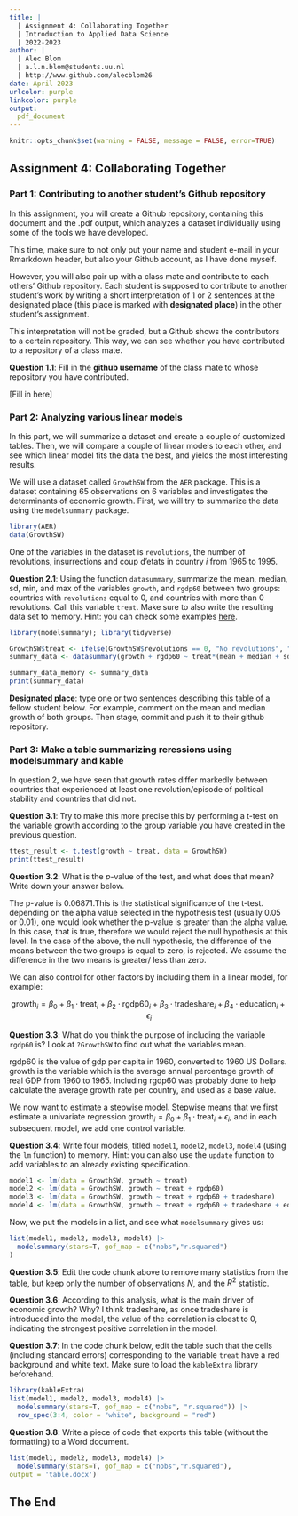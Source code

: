 ```yaml
---
title: | 
  | Assignment 4: Collaborating Together
  | Introduction to Applied Data Science
  | 2022-2023
author: |
  | Alec Blom
  | a.l.n.blom@students.uu.nl
  | http://www.github.com/alecblom26
date: April 2023
urlcolor: purple
linkcolor: purple
output: 
  pdf_document
---
```


```r
knitr::opts_chunk$set(warning = FALSE, message = FALSE, error=TRUE)
```

## Assignment 4: Collaborating Together 

### Part 1: Contributing to another student's Github repository

In this assignment, you will create a Github repository, containing this document and the .pdf output, which analyzes a dataset individually using some of the tools we have developed. 

This time, make sure to not only put your name and student e-mail in your Rmarkdown header, but also your Github account, as I have done myself. 

However, you will also pair up with a class mate and contribute to each others' Github repository. Each student is supposed to contribute to another student's work by writing a short interpretation of 1 or 2 sentences at the designated place (this place is marked with **designated place**) in the other student's assignment. 

This interpretation will not be graded, but a Github shows the contributors to a certain repository. This way, we can see whether you have contributed to a repository of a class mate. 

**Question 1.1**: Fill in the __github username__ of the class mate to whose repository you have contributed. 

[Fill in here]

### Part 2: Analyzing various linear models

In this part, we will summarize a dataset and create a couple of customized tables. Then, we will compare a couple of linear models to each other, and see which linear model fits the data the best, and yields the most interesting results.

We will use a dataset called `GrowthSW` from the `AER` package. This is a dataset containing 65 observations on 6 variables and investigates the determinants of economic growth. First, we will try to summarize the data using the `modelsummary` package. 

```r
library(AER)
data(GrowthSW)
```

One of the variables in the dataset is `revolutions`, the number of revolutions, insurrections and coup d'etats in country $i$ from 1965 to 1995.

**Question 2.1**: Using the function `datasummary`, summarize the mean, median, sd, min, and max of the variables `growth`, and `rgdp60` between two groups: countries with `revolutions` equal to 0, and countries with more than 0 revolutions. Call this variable `treat`. Make sure to also write the resulting data set to memory. Hint: you can check some examples [here](https://vincentarelbundock.github.io/modelsummary/articles/datasummary.html#datasummary).

```r
library(modelsummary); library(tidyverse)

GrowthSW$treat <- ifelse(GrowthSW$revolutions == 0, "No revolutions", "More than 0 revolutions")
summary_data <- datasummary(growth + rgdp60 ~ treat*(mean + median + sd + min + max), data = GrowthSW)

summary_data_memory <- summary_data
print(summary_data)

```

**Designated place**: type one or two sentences describing this table of a fellow student below. For example, comment on the mean and median growth of both groups. Then stage, commit and push it to their github repository. 


### Part 3: Make a table summarizing reressions using modelsummary and kable

In question 2, we have seen that growth rates differ markedly between countries that experienced at least one revolution/episode of political stability and countries that did not. 

**Question 3.1**: Try to make this more precise this by performing a t-test on the variable growth according to the group variable you have created in the previous question. 

```r
ttest_result <- t.test(growth ~ treat, data = GrowthSW)
print(ttest_result)

```

**Question 3.2**: What is the $p$-value of the test, and what does that mean? Write down your answer below.

The p-value is 0.06871.This is the statistical significance of the t-test. depending on the alpha value selected in the hypothesis test (usually 0.05 or 0.01), one would look whether the p-value is greater than the alpha value. In this case, that is true, therefore we would reject the null hypothesis at this level. In the case of the above, the null hypothesis, the difference of the means between the two groups is equal to zero, is rejected. We assume the difference in the two means is greater/ less than zero.

We can also control for other factors by including them in a linear model, for example:

$$
\text{growth}_i = \beta_0 + \beta_1 \cdot \text{treat}_i + \beta_2 \cdot \text{rgdp60}_i + \beta_3 \cdot \text{tradeshare}_i + \beta_4 \cdot \text{education}_i + \epsilon_i
$$

**Question 3.3**: What do you think the purpose of including the variable `rgdp60` is? Look at `?GrowthSW` to find out what the variables mean. 

rgdp60 is the value of gdp per capita in 1960, converted to 1960 US Dollars. growth is the variable which is the average annual percentage growth of real GDP from 1960 to 1965. Including rgdp60 was probably done to help calculate the average growth rate per country, and used as a base value.


We now want to estimate a stepwise model. Stepwise means that we first estimate a univariate regression $\text{growth}_i = \beta_0 + \beta_1 \cdot \text{treat}_i + \epsilon_i$, and in each subsequent model, we add one control variable. 

**Question 3.4**: Write four models, titled `model1`, `model2`, `model3`, `model4` (using the `lm` function) to memory. Hint: you can also use the `update` function to add variables to an already existing specification.

```r
model1 <- lm(data = GrowthSW, growth ~ treat)
model2 <- lm(data = GrowthSW, growth ~ treat + rgdp60)
model3 <- lm(data = GrowthSW, growth ~ treat + rgdp60 + tradeshare)
model4 <- lm(data = GrowthSW, growth ~ treat + rgdp60 + tradeshare + education)
```


Now, we put the models in a list, and see what `modelsummary` gives us:

```r
list(model1, model2, model3, model4) |>
  modelsummary(stars=T, gof_map = c("nobs","r.squared")
) 
```

**Question 3.5**: Edit the code chunk above to remove many statistics from the table, but keep only the number of observations $N$, and the $R^2$ statistic. 

**Question 3.6**: According to this analysis, what is the main driver of economic growth? Why?
I think tradeshare, as once tradeshare is introduced into the model, the value of the correlation is cloest to 0, indicating the strongest positive correlation in the model.


**Question 3.7**: In the code chunk below, edit the table such that the cells (including standard errors) corresponding to the variable `treat` have a red background and white text. Make sure to load the `kableExtra` library beforehand.

```r
library(kableExtra)
list(model1, model2, model3, model4) |> 
  modelsummary(stars=T, gof_map = c("nobs", "r.squared")) |>
  row_spec(3:4, color = "white", background = "red")
```

**Question 3.8**: Write a piece of code that exports this table (without the formatting) to a Word document. 

```r
list(model1, model2, model3, model4) |>
  modelsummary(stars=T, gof_map = c("nobs","r.squared"),
output = 'table.docx') 
```

## The End
